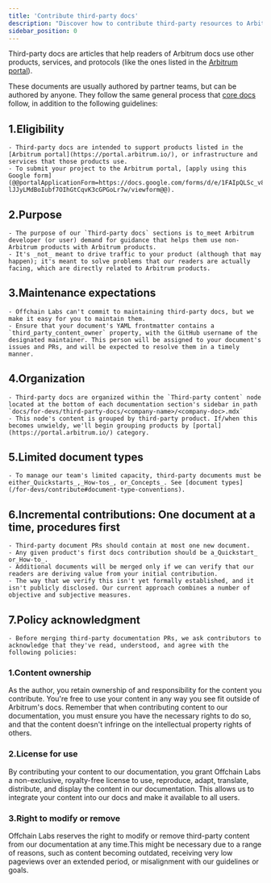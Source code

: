 ```yaml
---
title: 'Contribute third-party docs'
description: "Discover how to contribute third-party resources to Arbitrum's documentation. Share your expertise and help expand the largest Ethereum Layer 2 developer ecosystem."
sidebar_position: 0
---
```


Third-party docs are articles that help readers of Arbitrum docs use other products, services, and protocols (like the ones listed in the [Arbitrum portal](https://portal.arbitrum.io/)).

These documents are usually authored by partner teams, but can be authored by anyone. They follow the same general process that [core docs](/for-devs/contribute#add-a-new-core-document) follow, in addition to the following guidelines:

## 1.Eligibility

    - Third-party docs are intended to support products listed in the [Arbitrum portal](https://portal.arbitrum.io/), or infrastructure and services that those products use.
    - To submit your project to the Arbitrum portal, [apply using this Google form](@@portalApplicationForm=https://docs.google.com/forms/d/e/1FAIpQLSc_v8j7sc4ffE6U-lJJyLMdBoIubf7OIhGtCqvK3cGPGoLr7w/viewform@@).

## 2.Purpose

    - The purpose of our `Third-party docs` sections is to_meet Arbitrum developer (or user) demand for guidance that helps them use non-Arbitrum products with Arbitrum products.
    - It's _not_ meant to drive traffic to your product (although that may happen); it's meant to solve problems that our readers are actually facing, which are directly related to Arbitrum products.

## 3.Maintenance expectations

    - Offchain Labs can't commit to maintaining third-party docs, but we make it easy for you to maintain them.
    - Ensure that your document's YAML frontmatter contains a `third_party_content_owner` property, with the GitHub username of the designated maintainer. This person will be assigned to your document's issues and PRs, and will be expected to resolve them in a timely manner.

## 4.Organization

    - Third-party docs are organized within the `Third-party content` node located at the bottom of each documentation section's sidebar in path `docs/for-devs/third-party-docs/<company-name>/<company-doc>.mdx`
    - This node's content is grouped by third-party product. If/when this becomes unwieldy, we'll begin grouping products by [portal](https://portal.arbitrum.io/) category.

## 5.Limited document types

    - To manage our team's limited capacity, third-party documents must be either_Quickstarts_,_How-tos_, or_Concepts_. See [document types](/for-devs/contribute#document-type-conventions).

## 6.Incremental contributions: One document at a time, procedures first

    - Third-party document PRs should contain at most one new document.
    - Any given product's first docs contribution should be a_Quickstart_ or_How-to_.
    - Additional documents will be merged only if we can verify that our readers are deriving value from your initial contribution.
    - The way that we verify this isn't yet formally established, and it isn't publicly disclosed. Our current approach combines a number of objective and subjective measures.

## 7.Policy acknowledgment

    - Before merging third-party documentation PRs, we ask contributors to acknowledge that they've read, understood, and agree with the following policies:

### 1.Content ownership

As the author, you retain ownership of and responsibility for the content you contribute. You're free to use your content in any way you see fit outside of Arbitrum's docs. Remember that when contributing content to our documentation, you must ensure you have the necessary rights to do so, and that the content doesn't infringe on the intellectual property rights of others.

### 2.License for use

By contributing your content to our documentation, you grant Offchain Labs a non-exclusive, royalty-free license to use, reproduce, adapt, translate, distribute, and display the content in our documentation. This allows us to integrate your content into our docs and make it available to all users.

### 3.Right to modify or remove

Offchain Labs reserves the right to modify or remove third-party content from our documentation at any time.This might be necessary due to a range of reasons, such as content becoming outdated, receiving very low pageviews over an extended period, or misalignment with our guidelines or goals.
